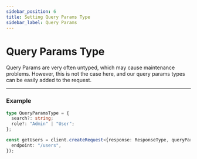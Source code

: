 ```yaml
---
sidebar_position: 6
title: Setting Query Params Type
sidebar_label: Query Params
---
```


# Query Params Type

Query Params are very often untyped, which may cause maintenance problems. However, this is not the case here, and our
query params types can be easily added to the request.

---

### Example

```ts
type QueryParamsType = {
  search?: string;
  role?: "Admin" | "User";
};

const getUsers = client.createRequest<{response: ResponseType, queryParams: QueryParamsType}>()({
  endpoint: "/users",
});
```
